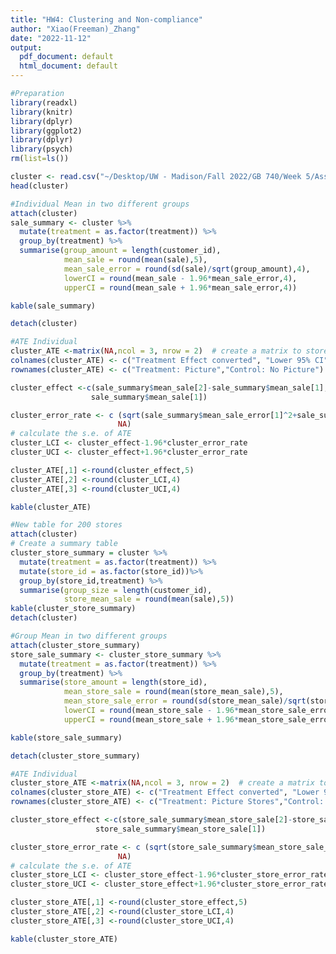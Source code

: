 ```yaml
---
title: "HW4: Clustering and Non-compliance"
author: "Xiao(Freeman)_Zhang"
date: "2022-11-12"
output:
  pdf_document: default
  html_document: default
---
```


```r
#Preparation 
library(readxl)
library(knitr)
library(dplyr)
library(ggplot2)
library(dplyr)
library(psych)
rm(list=ls())

cluster <- read.csv("~/Desktop/UW - Madison/Fall 2022/GB 740/Week 5/Assignment 4/cluster.csv")
head(cluster)
```
```r
#Individual Mean in two different groups
attach(cluster)
sale_summary <- cluster %>%  
  mutate(treatment = as.factor(treatment)) %>% 
  group_by(treatment) %>%       
  summarise(group_amount = length(customer_id),            
            mean_sale = round(mean(sale),5),         
            mean_sale_error = round(sd(sale)/sqrt(group_amount),4),  
            lowerCI = round(mean_sale - 1.96*mean_sale_error,4),   
            upperCI = round(mean_sale + 1.96*mean_sale_error,4))

kable(sale_summary)  

detach(cluster)

```

```r
#ATE Individual
cluster_ATE <-matrix(NA,ncol = 3, nrow = 2)  # create a matrix to store the results
colnames(cluster_ATE) <- c("Treatment Effect converted", "Lower 95% CI", "Upper 95% CI" )
rownames(cluster_ATE) <- c("Treatment: Picture","Control: No Picture")

cluster_effect <-c(sale_summary$mean_sale[2]-sale_summary$mean_sale[1],
                  sale_summary$mean_sale[1]) 

cluster_error_rate <- c (sqrt(sale_summary$mean_sale_error[1]^2+sale_summary$mean_sale_error[2]^2),
                        NA)
# calculate the s.e. of ATE
cluster_LCI <- cluster_effect-1.96*cluster_error_rate
cluster_UCI <- cluster_effect+1.96*cluster_error_rate

cluster_ATE[,1] <-round(cluster_effect,5)
cluster_ATE[,2] <-round(cluster_LCI,4)
cluster_ATE[,3] <-round(cluster_UCI,4)

kable(cluster_ATE)
```

```r
#New table for 200 stores
attach(cluster)
# Create a summary table
cluster_store_summary = cluster %>%  
  mutate(treatment = as.factor(treatment)) %>% 
  mutate(store_id = as.factor(store_id))%>% 
  group_by(store_id,treatment) %>% 
  summarise(group_size = length(customer_id),    
            store_mean_sale = round(mean(sale),5))
kable(cluster_store_summary)
detach(cluster)
``` 
```r
#Group Mean in two different groups
attach(cluster_store_summary)
store_sale_summary <- cluster_store_summary %>%  
  mutate(treatment = as.factor(treatment)) %>% 
  group_by(treatment) %>%       
  summarise(store_amount = length(store_id),            
            mean_store_sale = round(mean(store_mean_sale),5),         
            mean_store_sale_error = round(sd(store_mean_sale)/sqrt(store_amount),4),  
            lowerCI = round(mean_store_sale - 1.96*mean_store_sale_error,4),   
            upperCI = round(mean_store_sale + 1.96*mean_store_sale_error,4))

kable(store_sale_summary)  

detach(cluster_store_summary)

```
```r
#ATE Individual
cluster_store_ATE <-matrix(NA,ncol = 3, nrow = 2)  # create a matrix to store the results
colnames(cluster_store_ATE) <- c("Treatment Effect converted", "Lower 95% CI", "Upper 95% CI" )
rownames(cluster_store_ATE) <- c("Treatment: Picture Stores","Control: No Picture Stores")

cluster_store_effect <-c(store_sale_summary$mean_store_sale[2]-store_sale_summary$mean_store_sale[1],
                   store_sale_summary$mean_store_sale[1]) 

cluster_store_error_rate <- c (sqrt(store_sale_summary$mean_store_sale_error[1]^2+store_sale_summary$mean_store_sale_error[2]^2),
                        NA)
# calculate the s.e. of ATE
cluster_store_LCI <- cluster_store_effect-1.96*cluster_store_error_rate
cluster_store_UCI <- cluster_store_effect+1.96*cluster_store_error_rate

cluster_store_ATE[,1] <-round(cluster_store_effect,5)
cluster_store_ATE[,2] <-round(cluster_store_LCI,4)
cluster_store_ATE[,3] <-round(cluster_store_UCI,4)

kable(cluster_store_ATE)
```

